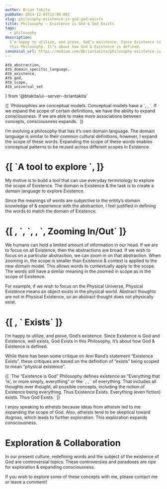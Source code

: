 ```yaml
---
author: Brian Takita
pubDate: 2014-12-03T12:00:00Z
slug: philosophy-existence-is-god-god-exists
title: Philosophy — Existence is God & God Exists
tags:
  - philosophy
description:
  I’m happy to utilize, and prove, God’s existence. Since Existence is God and Existence, well exists, God Exists in
  this Philosophy. It’s about how God & Existence is defined.
canonical_url: https://medium.com/@briantakita/philosophy-existence-is-god-god-exists-b2ec35ea39d2
---
```

	Atb_abstraction,
	Atb_domain_specific_language,
	Atb_existence,
	Atb_god,
	Atb_scope,
	Atb_universal_set
} from '@btakita/ui--server--briantakita'

<p>
	{[
		`Philosophies are conceptual models. Conceptual models have a `,
		<Atb_domain_specific_language innerText="domain language"/>,
		`. If we expand the scope of certain definitions, we have the ability to expand consciousness. If we are able to
		make more associations between concepts, consciousness expands.`
	]}
</p>

I’m evolving a philosophy that has it’s own domain language. The domain language is similar to their common cultural
definitions, however, I expand the scope of these words. Expanding the scope of these words enables conceptual
patterns to be reused across different scopes in Existence.

<h1>
	{[
		`A tool to explore `,
		<Atb_existence/>
	]}
</h1>

My motive is to build a tool that can use everyday terminology to explore the scope of Existence. The domain is
Existence & the task is to create a domain language to explore Existence.

Since the meanings of words are subjective to the entity’s domain knowledge of & experience with the abstraction, I
feel justified in defining the words to match the domain of Existence.

<h1>
	{[
		<Atb_abstraction/>,
		`, `,
		<Atb_scope/>,
		`, Zooming In/Out`
	]}
</h1>

We humans can hold a limited amount of information in our head. If we are to focus on all Existence, then the
abstractions are broad. If we wish to focus on a particular abstraction, we can zoom in on that abstraction. When
zooming in, the scope is smaller than Existence & context is applied to the new domain model. This allows words to contextually apply to the scope. The words still have a similar meaning in the zoomed in scope as in the scope of Existence.

For example, if we wish to focus on the Physical Universe, Physical Existence means an object exists in the physical
world. Abstract thoughts are not in Physical Existence, so an abstract thought does not physically exist.

<h1>
	{[
		<Atb_god/>,
		` Exists`
	]}
</h1>

I’m happy to utilize, and prove, God’s existence. Since Existence is God and Existence, well exists, God Exists in
this Philosophy. It’s about how God & Existence is defined.

While there has been some critique on Ann Rand’s statement “Existence Exists”, these critiques are based on the
definition of “exists” being scoped to mean “physical existence”.
<p>
	{[
		`The “Existence is God” Philosophy defines existence as “Everything that ‘is’, or more simply, everything” or the `,
		<Atb_universal_set/>,
		` of everything. That includes all thoughts ever thought, all possible concepts, including the notion of
		Existence being everything. Thus Existence Exists. Everything (even fiction) exists. Thus God Exists.`
	]}
</p>

I enjoy speaking to atheists because ideas from atheism led to me expanding the scope of God. Also, atheists tend to
be skeptical toward dogmas, which leads to further exploration. This exploration expands consciousness.

# Exploration & Collaboration

In our present culture, redefining words and the subject of the existence of God are controversial topics. These
controversies and paradoxes are ripe for exploration & expanding consciousness.

If you wish to explore some of these concepts with me, please contact me or leave a comment!
